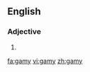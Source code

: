 ==English==

===Adjective===
{{en-adj}}

# {{alternative spelling of|gamey}}

[[fa:gamy]]
[[vi:gamy]]
[[zh:gamy]]